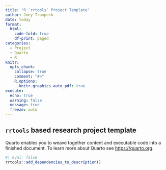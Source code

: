 ```yaml
---
title: "R `rrtools` Project Template"
author: Joey Trampush
date: today
format:
  html:
    code-fold: true
    df-print: paged
categories:
  - Project
  - Quarto
  - R
knitr:
  opts_chunk:
    collapse: true
    comment: "#>"
    R.options:
      knitr.graphics.auto_pdf: true
execute:
  echo: true
  warning: false
  message: true
  freeze: auto
---
```


## `rrtools` based research project template

Quarto enables you to weave together content and executable code into a finished document. To learn more about Quarto see <https://quarto.org>.

```r
#| eval: false
rrtools::add_dependencies_to_description()
```
